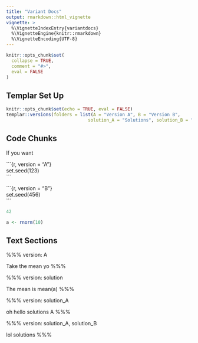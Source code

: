 ```yaml
---
title: "Variant Docs"
output: rmarkdown::html_vignette
vignette: >
  %\VignetteIndexEntry{variantdocs}
  %\VignetteEngine{knitr::rmarkdown}
  %\VignetteEncoding{UTF-8}
---
```


```r
knitr::opts_chunk$set(
  collapse = TRUE,
  comment = "#>",
  eval = FALSE
)
```

## Templar Set Up

```r
knitr::opts_chunk$set(echo = TRUE, eval = FALSE)
templar::versions(folders = list(A = "Version A", B = "Version B",
                               solution_A = "Solutions", solution_B = "Solutions"))
```

## Code Chunks

If you want

\```{r, version = "A"}
<br>
set.seed(123)
<br>
\```

\```{r, version = "B"}
<br>
set.seed(456)
<br>
\```

```r
42
```

```r
a <- rnorm(10)
```

## Text Sections

%%%
version: A

Take the mean yo
%%%

%%%
version: solution

The mean is mean(a)
%%%

%%%
version: solution_A

oh hello solutions A
%%%

%%%
version: solution_A, solution_B

lol solutions
%%%
